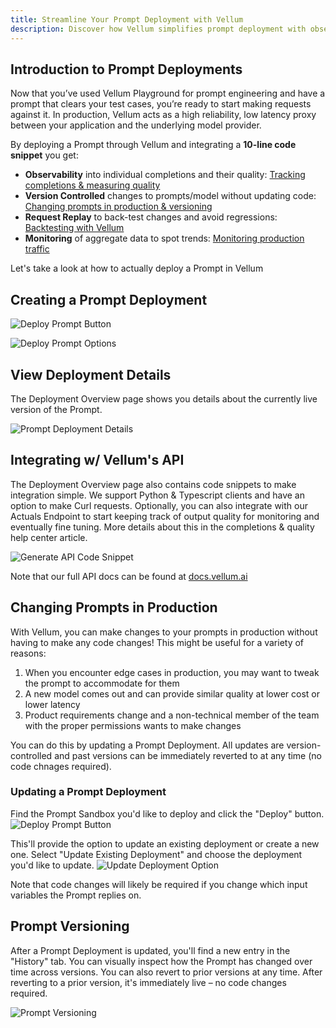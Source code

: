 ```yaml
---
title: Streamline Your Prompt Deployment with Vellum
description: Discover how Vellum simplifies prompt deployment with observability, version control, and easy integration for better performance.
---
```


## Introduction to Prompt Deployments

Now that you’ve used Vellum Playground for prompt engineering and have a prompt that clears your test cases, you’re ready to start making requests against it. In production, Vellum acts as a high reliability, low latency proxy between your application and the underlying model provider.

By deploying a Prompt through Vellum and integrating a **10-line code snippet** you get:

- **Observability** into individual completions and their quality: [Tracking completions & measuring quality](/help-center/deployments/observability)
- **Version Controlled** changes to prompts/model without updating code: [Changing prompts in production & versioning](#changing-prompts-in-production)
- **Request Replay** to back-test changes and avoid regressions: [Backtesting with Vellum](/help-center/deployments/monitoring)
- **Monitoring** of aggregate data to spot trends: [Monitoring production traffic](/help-center/deployments/monitoring)

Let's take a look at how to actually deploy a Prompt in Vellum

## Creating a Prompt Deployment

![Deploy Prompt Button](https://storage.googleapis.com/vellum-public/help-docs/deploy_prompt_button.png)

![Deploy Prompt Options](https://storage.googleapis.com/vellum-public/help-docs/deploy_prompt_options.png)

## View Deployment Details

The Deployment Overview page shows you details about the currently live version of the Prompt.

![Prompt Deployment Details](https://storage.googleapis.com/vellum-public/help-docs/deployment_details.png)

## Integrating w/ Vellum's API

The Deployment Overview page also contains code snippets to make integration simple. We support Python & Typescript clients and have an option to make Curl requests. Optionally, you can also integrate with our Actuals Endpoint to start keeping track of output quality for monitoring and eventually fine tuning. More details about this in the completions & quality help center article.

![Generate API Code Snippet](https://storage.googleapis.com/vellum-public/help-docs/generate_code_snippet.png)

Note that our full API docs can be found at [docs.vellum.ai](http://docs.vellum.ai)

## Changing Prompts in Production

With Vellum, you can make changes to your prompts in production without having to make any code changes! This might be useful for a variety of reasons:

1. When you encounter edge cases in production, you may want to tweak the prompt to accommodate for them
2. A new model comes out and can provide similar quality at lower cost or lower latency
3. Product requirements change and a non-technical member of the team with the proper permissions wants to make changes

You can do this by updating a Prompt Deployment. All updates are version-controlled and past versions can be immediately reverted to at any time (no code chnages required).

### Updating a Prompt Deployment
Find the Prompt Sandbox you'd like to deploy and click the "Deploy" button.
![Deploy Prompt Button](https://storage.googleapis.com/vellum-public/help-docs/deploy_button_update.png)

This'll provide the option to update an existing deployment or create a new one. Select "Update Existing Deployment" and choose the deployment you'd like to update.
![Update Deployment Option](https://storage.googleapis.com/vellum-public/help-docs/deploy_modal_update_option.png)

<Callout intent="info">
  Note that code changes will likely be required if you change which input variables the Prompt replies on.
</Callout>

## Prompt Versioning

After a Prompt Deployment is updated, you'll find a new entry in the "History" tab. You can visually inspect how the Prompt has changed
over time across versions. You can also revert to prior versions at any time. After reverting to a prior version, it's immediately live –
no code changes required.

![Prompt Versioning](https://storage.googleapis.com/vellum-public/help-docs/prompt_deployment_versioning.png)